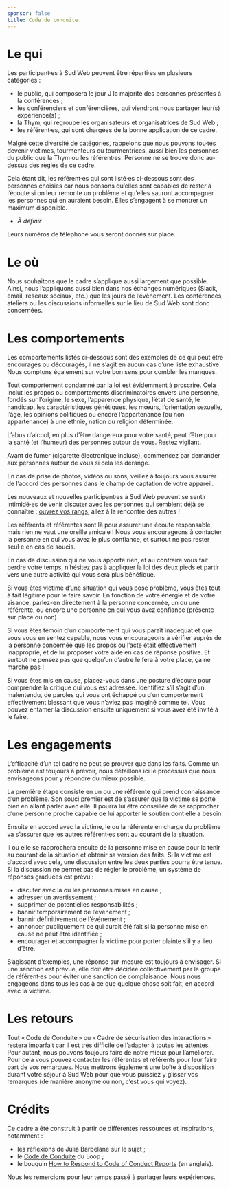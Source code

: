 ```yaml
---
sponsor: false
title: Code de conduite
---
```



  <Cadre>

# Le qui

Les participant·es à Sud Web peuvent être réparti·es en plusieurs catégories :

- le public, qui composera le jour J la majorité des personnes présentes à la
  conférences ;
- les conférenciers et conférencières, qui viendront nous partager leur(s)
  expérience(s) ;
- la Thym, qui regroupe les organisateurs et organisatrices de Sud Web ;
- les référent·es, qui sont chargées de la bonne application de ce cadre.

Malgré cette diversité de catégories, rappelons que nous pouvons tou·tes devenir
victimes, tourmenteurs ou tourmentrices, aussi bien les personnes du public que
la Thym ou les référent·es. Personne ne se trouve donc au-dessus des règles de
ce cadre.

Cela étant dit, les référent·es qui sont listé·es ci-dessous sont des personnes
choisies car nous pensons qu’elles sont capables de rester à l’écoute si on leur
remonte un problème et qu’elles sauront accompagner les personnes qui en
auraient besoin. Elles s’engagent à se montrer un maximum disponible.

- *À définir*

Leurs numéros de téléphone vous seront donnés sur place.

# Le où

Nous souhaitons que le cadre s’applique aussi largement que possible. Ainsi,
nous l’appliquons aussi bien dans nos échanges numériques (Slack, email, réseaux
sociaux, etc.) que les jours de l’évènement. Les conférences, ateliers ou les
discussions informelles sur le lieu de Sud Web sont donc concernées.

# Les comportements

Les comportements listés ci-dessous sont des exemples de ce qui peut être
encouragés ou découragés, il ne s’agit en aucun cas d’une liste exhaustive. Nous
comptons également sur votre bon sens pour combler les manques.

Tout comportement condamné par la loi est évidemment à proscrire. Cela inclut
les propos ou comportements discriminatoires envers une personne, fondés sur
l’origine, le sexe, l’apparence physique, l’état de santé, le handicap, les
caractéristiques génétiques, les mœurs, l’orientation sexuelle, l’âge, les
opinions politiques ou encore l’appartenance (ou non appartenance) à une ethnie,
nation ou religion déterminée.

L’abus d’alcool, en plus d’être dangereux pour votre santé, peut l’être pour la
santé (et l’humeur) des personnes autour de vous. Restez vigilant.

Avant de fumer (cigarette électronique incluse), commencez par demander aux
personnes autour de vous si cela les dérange.

En cas de prise de photos, vidéos ou sons, veillez à toujours vous assurer de
l’accord des personnes dans le champ de captation de votre appareil.

Les nouveaux et nouvelles participant·es à Sud Web peuvent se sentir intimidé·es
de venir discuter avec les personnes qui semblent déjà se connaître :
[ouvrez vos rangs](https://www.ericholscher.com/blog/2017/aug/2/pacman-rule-conferences/),
allez à la rencontre des autres !

Les référents et référentes sont là pour assurer une écoute responsable, mais
rien ne vaut une oreille amicale ! Nous vous encourageons à contacter la
personne en qui vous avez le plus confiance, et surtout ne pas rester seul·e en
cas de soucis.

En cas de discussion qui ne vous apporte rien, et au contraire vous fait perdre
votre temps, n’hésitez pas à appliquer la loi des deux pieds et partir vers une
autre activité qui vous sera plus bénéfique.

Si vous êtes victime d’une situation qui vous pose problème, vous êtes tout à
fait légitime pour le faire savoir. En fonction de votre énergie et de votre
aisance, parlez-en directement à la personne concernée, un ou une référente, ou
encore une personne en qui vous avez confiance (présente sur place ou non).

Si vous êtes témoin d’un comportement qui vous paraît inadéquat et que vous vous
en sentez capable, nous vous encourageons à vérifier auprès de la personne
concernée que les propos ou l’acte était effectivement inapproprié, et de lui
proposer votre aide en cas de réponse positive. Et surtout ne pensez pas que
quelqu’un d’autre le fera à votre place, ça ne marche pas !

Si vous êtes mis en cause, placez-vous dans une posture d’écoute pour comprendre
la critique qui vous est adressée. Identifiez s’il s’agit d’un malentendu, de
paroles qui vous ont échappé ou d’un comportement effectivement blessant que
vous n’aviez pas imaginé comme tel. Vous pouvez entamer la discussion ensuite
uniquement si vous avez été invité à le faire.

# Les engagements

L’efficacité d’un tel cadre ne peut se prouver que dans les faits. Comme un
problème est toujours à prévoir, nous détaillons ici le processus que nous
envisageons pour y répondre du mieux possible.

La première étape consiste en un ou une référente qui prend connaissance d’un
problème. Son souci premier est de s’assurer que la victime se porte bien en
allant parler avec elle. Il pourra lui être conseillée de se rapprocher d’une
personne proche capable de lui apporter le soutien dont elle a besoin.

Ensuite en accord avec la victime, le ou la référente en charge du problème va
s’assurer que les autres référent·es sont au courant de la situation.

Il ou elle se rapprochera ensuite de la personne mise en cause pour la tenir au
courant de la situation et obtenir sa version des faits. Si la victime est
d’accord avec cela, une discussion entre les deux parties pourra être tenue. Si
la discussion ne permet pas de régler le problème, un système de réponses
graduées est prévu :

- discuter avec la ou les personnes mises en cause ;
- adresser un avertissement ;
- supprimer de potentielles responsabilités ;
- bannir temporairement de l’événement ;
- bannir définitivement de l’événement ;
- annoncer publiquement ce qui aurait été fait si la personne mise en cause ne
  peut être identifiée ;
- encourager et accompagner la victime pour porter plainte s’il y a lieu d’être.

S’agissant d’exemples, une réponse sur-mesure est toujours à envisager. Si une
sanction est prévue, elle doit être décidée collectivement par le groupe de
référent·es pour éviter une sanction de complaisance. Nous nous engageons dans
tous les cas à ce que quelque chose soit fait, en accord avec la victime.

# Les retours

Tout « Code de Conduite » ou « Cadre de sécurisation des interactions » restera
imparfait car il est très difficile de l’adapter à toutes les attentes. Pour
autant, nous pouvons toujours faire de notre mieux pour l’améliorer. Pour cela
vous pouvez contacter les référentes et référents pour leur faire part de vos
remarques. Nous mettrons également une boîte à disposition durant votre séjour à
Sud Web pour que vous puissiez y glisser vos remarques (de manière anonyme ou
non, c’est vous qui voyez).

# Crédits

Ce cadre a été construit à partir de différentes ressources et inspirations,
notamment :

- les réflexions de Julia Barbelane sur le sujet ;
- le [Code de Conduite](http://wiki.leloop.org/index.php/Code_de_Conduite) du Loop ;
- le bouquin [How to Respond to Code of Conduct Reports](https://frameshiftconsulting.com/code-of-conduct-book/)
  (en anglais).

Nous les remercions pour leur temps passé à partager leurs expériences.

</Cadre>
